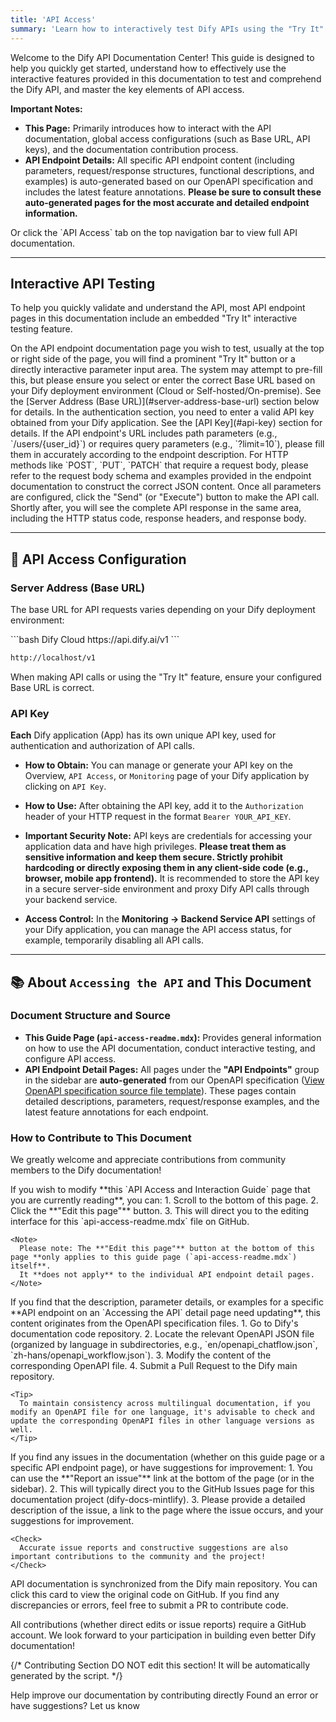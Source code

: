 ```yaml
---
title: 'API Access'
summary: 'Learn how to interactively test Dify APIs using the "Try It" feature in this documentation, get important information about Base URL and API keys, and understand how to contribute to our documentation ecosystem.'
---
```


Welcome to the Dify API Documentation Center! This guide is designed to help you quickly get started, understand how to effectively use the interactive features provided in this documentation to test and comprehend the Dify API, and master the key elements of API access.

**Important Notes:**

*   **This Page:** Primarily introduces how to interact with the API documentation, global access configurations (such as Base URL, API keys), and the documentation contribution process.
*   **API Endpoint Details:** All specific API endpoint content (including parameters, request/response structures, functional descriptions, and examples) is auto-generated based on our OpenAPI specification and includes the latest feature annotations. **Please be sure to consult these auto-generated pages for the most accurate and detailed endpoint information.**

<Card title="API Access" icon="code" href="/api-reference/chat/send-chat-message" horizontal>
Or click the `API Access` tab on the top navigation bar to view full API documentation.
</Card>

---

## Interactive API Testing

To help you quickly validate and understand the API, most API endpoint pages in this documentation include an embedded "Try It" interactive testing feature.

<Steps>
  <Step title="Locate the 'Try It' Feature">
    On the API endpoint documentation page you wish to test, usually at the top or right side of the page, you will find a prominent "Try It" button or a directly interactive parameter input area.
  </Step>
  <Step title="Configure Request Parameters">
    <AccordionGroup>
      <Accordion title="Server Address (Base URL)">
        The system may attempt to pre-fill this, but please ensure you select or enter the correct Base URL based on your Dify deployment environment (Cloud or Self-hosted/On-premise). See the [Server Address (Base URL)](#server-address-base-url) section below for details.
      </Accordion>
      <Accordion title="Authentication (API Key)">
        In the authentication section, you need to enter a valid API key obtained from your Dify application. See the [API Key](#api-key) section for details.
      </Accordion>
      <Accordion title="Path and Query Parameters">
        If the API endpoint's URL includes path parameters (e.g., `/users/{user_id}`) or requires query parameters (e.g., `?limit=10`), please fill them in accurately according to the endpoint description.
      </Accordion>
      <Accordion title="Request Body">
        For HTTP methods like `POST`, `PUT`, `PATCH` that require a request body, please refer to the request body schema and examples provided in the endpoint documentation to construct the correct JSON content.
      </Accordion>
    </AccordionGroup>
  </Step>
  <Step title="Send Request and View Results">
    Once all parameters are configured, click the "Send" (or "Execute") button to make the API call. Shortly after, you will see the complete API response in the same area, including the HTTP status code, response headers, and response body.
  </Step>
</Steps>

---

## 🔑 API Access Configuration

### Server Address (Base URL)

The base URL for API requests varies depending on your Dify deployment environment:

<CodeGroup>
  ```bash Dify Cloud
https://api.dify.ai/v1
  ```

  ```bash Self-hosted / On-premise Deployment
http://localhost/v1
  ```
</CodeGroup>
<Info>
  When making API calls or using the "Try It" feature, ensure your configured Base URL is correct.
</Info>

### API Key

**Each** Dify application (App) has its own unique API key, used for authentication and authorization of API calls.

*   **How to Obtain:** You can manage or generate your API key on the Overview, `API Access`, or `Monitoring` page of your Dify application by clicking on `API Key`.

*   **How to Use:** After obtaining the API key, add it to the `Authorization` header of your HTTP request in the format `Bearer YOUR_API_KEY`.

*   **Important Security Note:**
    <Warning>
      API keys are credentials for accessing your application data and have high privileges. **Please treat them as sensitive information and keep them secure. Strictly prohibit hardcoding or directly exposing them in any client-side code (e.g., browser, mobile app frontend).** It is recommended to store the API key in a secure server-side environment and proxy Dify API calls through your backend service.
    </Warning>

*   **Access Control:** In the **Monitoring -> Backend Service API** settings of your Dify application, you can manage the API access status, for example, temporarily disabling all API calls.

---

## 📚 About `Accessing the API` and This Document

### Document Structure and Source

*   **This Guide Page (`api-access-readme.mdx`):** Provides general information on how to use the API documentation, conduct interactive testing, and configure API access.
*   **API Endpoint Detail Pages:** All pages under the **"API Endpoints"** group in the sidebar are **auto-generated** from our OpenAPI specification ([View OpenAPI specification source file template](https://github.com/langgenius/dify/tree/main/web/app/components/develop/template)). These pages contain detailed descriptions, parameters, request/response examples, and the latest feature annotations for each endpoint.

### How to Contribute to This Document

We greatly welcome and appreciate contributions from community members to the Dify documentation!

<Tabs>
  <Tab title="Editing This Page (This Guide)">
    If you wish to modify **this `API Access and Interaction Guide` page that you are currently reading**, you can:
    1.  Scroll to the bottom of this page.
    2.  Click the <Icon icon="pen-to-square" /> **"Edit this page"** button.
    3.  This will direct you to the editing interface for this `api-access-readme.mdx` file on GitHub.

    <Note>
      Please note: The **"Edit this page"** button at the bottom of this page **only applies to this guide page (`api-access-readme.mdx`) itself**.
      It **does not apply** to the individual API endpoint detail pages.
    </Note>
  </Tab>

  <Tab title="Modifying API Endpoint Descriptions (OpenAPI Specification)">
    If you find that the description, parameter details, or examples for a specific **API endpoint on an `Accessing the API` detail page need updating**, this content originates from the OpenAPI specification files.
    1.  Go to Dify's documentation code repository.
    2.  Locate the relevant OpenAPI JSON file (organized by language in subdirectories, e.g., `en/openapi_chatflow.json`, `zh-hans/openapi_workflow.json`).
    3.  Modify the content of the corresponding OpenAPI file.
    4.  Submit a Pull Request to the Dify main repository.

    <Tip>
      To maintain consistency across multilingual documentation, if you modify an OpenAPI file for one language, it's advisable to check and update the corresponding OpenAPI files in other language versions as well.
    </Tip>
  </Tab>

  <Tab title="Reporting Issues or Suggestions">
    If you find any issues in the documentation (whether on this guide page or a specific API endpoint page), or have suggestions for improvement:
    1.  You can use the **"Report an issue"** link at the bottom of the page (or in the sidebar).
    2.  This will typically direct you to the GitHub Issues page for this documentation project (dify-docs-mintlify).
    3.  Please provide a detailed description of the issue, a link to the page where the issue occurs, and your suggestions for improvement.

    <Check>
      Accurate issue reports and constructive suggestions are also important contributions to the community and the project!
    </Check>
  </Tab>
</Tabs>

<Card title="Sync" icon="rotate" href="https://github.com/langgenius/dify/tree/main/web/app/components/develop/template" horizontal>
API documentation is synchronized from the Dify main repository. You can click this card to view the original code on GitHub. If you find any discrepancies or errors, feel free to submit a PR to contribute code.
</Card>

All contributions (whether direct edits or issue reports) require a GitHub account. We look forward to your participation in building even better Dify documentation!

{/*
Contributing Section
DO NOT edit this section!
It will be automatically generated by the script.
*/}

<CardGroup cols="2">
    <Card
        title="Edit this page"
        icon="pen-to-square"
        href="https://github.com/langgenius/dify-docs-mintlify/edit/main/en/openapi-api-access-readme.mdx"
    >
        Help improve our documentation by contributing directly
    </Card>
    <Card
        title="Report an issue"
        icon="github"
        href="https://github.com/langgenius/dify-docs-mintlify/issues/new?title=Documentation%20Issue%3A%20pi-api-access-rea&body=%23%23%20Issue%20Description%0A%3C%21--%20Please%20briefly%20describe%20the%20issue%20you%20found%20--%3E%0A%0A%23%23%20Page%20Link%0Ahttps%3A%2F%2Fgithub.com%2Flanggenius%2Fdify-docs-mintlify%2Fblob%2Fmain%2Fen%2Fopenapi-api-access-readme.mdx%0A%0A%23%23%20Suggested%20Changes%0A%3C%21--%20If%20you%20have%20specific%20suggestions%20for%20changes%2C%20please%20describe%20them%20here%20--%3E%0A%0A%3C%21--%20Thank%20you%20for%20helping%20improve%20our%20documentation%21%20--%3E"
    >
        Found an error or have suggestions? Let us know
    </Card>
</CardGroup>
